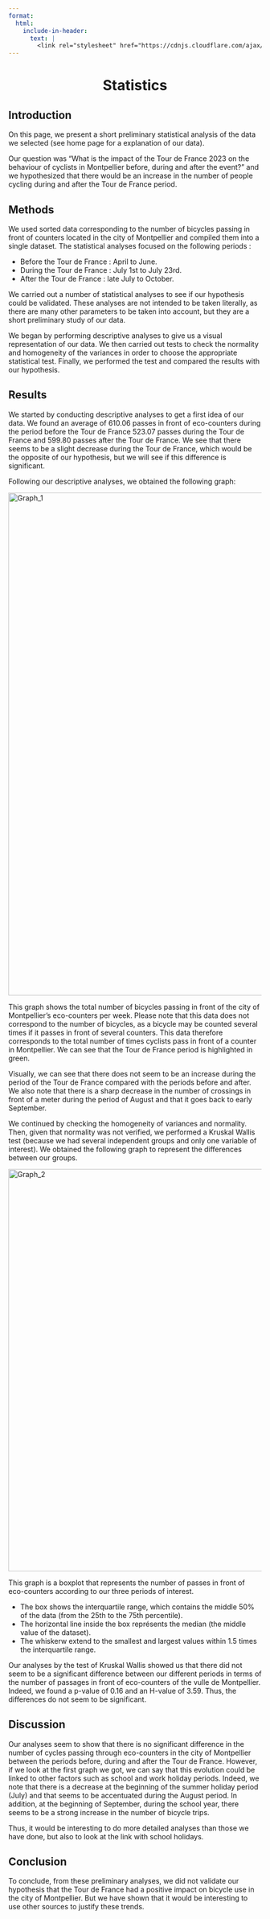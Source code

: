 ```yaml
---
format:
  html:
    include-in-header:
      text: |
        <link rel="stylesheet" href="https://cdnjs.cloudflare.com/ajax/libs/font-awesome/6.0.0/css/all.min.css">
---
```


<div style="text-align: center;">
<h1>Statistics <i class="fas fa-chart-line"></i></h1>
</div>

## Introduction

<p class = "text"> On this page, we present a short preliminary statistical analysis of the data we selected (see home page for a explanation of our data). </p>

<p class = "text"> Our question was "What is the impact of the Tour de France 2023 on the behaviour of cyclists in Montpellier before, during and after the event?" and we hypothesized that there would be an increase in the number of people cycling during and after the Tour de France period. </p>

## Methods

<p class = "text"> We used sorted data corresponding to the number of bicycles passing in front of counters located in the city of Montpellier and compiled them into a single dataset. The statistical analyses focused on the following periods : </p>

<ul class = "text"> 
    <li>Before the Tour de France : April to June. </li>
    <li>During the Tour de France : July 1st to July 23rd.</li>
    <li>After the Tour de France : late July to October. </li>
</ul>

<p class = "text"> We carried out a number of statistical analyses to see if our hypothesis could be validated. These analyses are not intended to be taken literally, as there are many other parameters to be taken into account, but they are a short preliminary study of our data. </p>

<p class = "text"> We began by performing descriptive analyses to give us a visual representation of our data. We then carried out tests to check the normality and homogeneity of the variances in order to choose the appropriate statistical test. Finally, we performed the test and compared the results with our hypothesis. </p>

## Results

<p class = "text"> We started by conducting descriptive analyses to get a first idea of our data. We found an average of 610.06 passes in front of eco-counters during the period before the Tour de France 523.07 passes during the Tour de France and 599.80 passes after the Tour de France. We see that there seems to be a slight decrease during the Tour de France, which would be the opposite of our hypothesis, but we will see if this difference is significant. </p>

<p class = "text"> Following our descriptive analyses, we obtained the following graph:  </p>

<img src="/images/intensity_graph.svg" alt="Graph_1" width="1000px">

<p class = "text"> This graph shows the total number of bicycles passing in front of the city of Montpellier's eco-counters per week. Please note that this data does not correspond to the number of bicycles, as a bicycle may be counted several times if it passes in front of several counters. This data therefore corresponds to the total number of times cyclists pass in front of a counter in Montpellier. We can see that the Tour de France period is highlighted in green. </p>

<p class = "text"> Visually, we can see that there does not seem to be an increase during the period of the Tour de France compared with the periods before and after. We also note that there is a sharp decrease in the number of crossings in front of a meter during the period of August and that it goes back to early September.</p>

<p class = "text"> We continued by checking the homogeneity of variances and normality. Then, given that normality was not verified, we performed a Kruskal Wallis test (because we had several independent groups and only one variable of interest). We obtained the following graph to represent the differences between our groups. </p>

<img src="/images/boxplot.svg" alt="Graph_2" width="800px">

<p class = "text"> This graph is a boxplot that represents the number of passes in front of eco-counters according to our three periods of interest. </p>

<ul class = "text"> 
    <li> The box shows the interquartile range, which contains the middle 50% of the data (from the 25th to the 75th percentile). </li>
    <li> The horizontal line inside the box représents the median (the middle value of the dataset). </li>
    <li> The whiskerw extend to the smallest and largest values within 1.5 times the interquartile range. </li>
</ul>

<p class = "text"> Our analyses by the test of Kruskal Wallis showed us that there did not seem to be a significant difference between our different periods in terms of the number of passages in front of eco-counters of the vulle de Montpellier. Indeed, we found a p-value of 0.16 and an H-value of 3.59. Thus, the differences do not seem to be significant. </p>

## Discussion

<p class = "text"> Our analyses seem to show that there is no significant difference in the number of cycles passing through eco-counters in the city of Montpellier between the periods before, during and after the Tour de France. However, if we look at the first graph we got, we can say that this evolution could be linked to other factors such as school and work holiday periods. Indeed, we note that there is a decrease at the beginning of the summer holiday period (July) and that seems to be accentuated during the August period. In addition, at the beginning of September, during the school year, there seems to be a strong increase in the number of bicycle trips. </p>

<p class = "text"> Thus, it would be interesting to do more detailed analyses than those we have done, but also to look at the link with school holidays. </p>

## Conclusion

<p class = "text"> To conclude, from these preliminary analyses, we did not validate our hypothesis that the Tour de France had a positive impact on bicycle use in the city of Montpellier. But we have shown that it would be interesting to use other sources to justify these trends. </p>